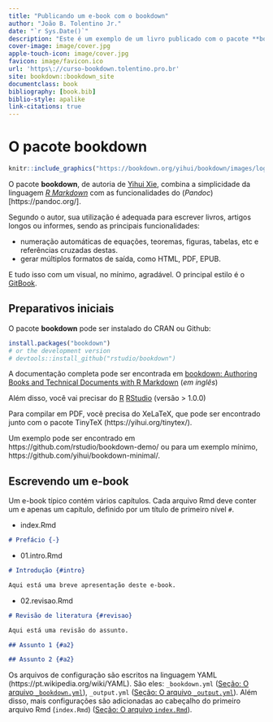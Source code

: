 ```yaml
--- 
title: "Publicando um e-book com o bookdown"
author: "João B. Tolentino Jr."
date: "`r Sys.Date()`"
description: "Este é um exemplo de um livro publicado com o pacote **bookdown** no formato *gitbook*"
cover-image: image/cover.jpg
apple-touch-icon: image/cover.jpg
favicon: image/favicon.ico
url: 'https\://curso-bookdown.tolentino.pro.br'
site: bookdown::bookdown_site
documentclass: book
bibliography: [book.bib]
biblio-style: apalike
link-citations: true
---
```


# O pacote **bookdown** 


```r

knitr::include_graphics("https://bookdown.org/yihui/bookdown/images/logo.png")
```

O pacote **bookdown**, de autoria de [Yihui Xie](https://yihui.org), combina a simplicidade da linguagem [*R Markdown*](http://rmarkdown.rstudio.com/) com as funcionalidades do (*Pandoc*)[https://pandoc.org/].

Segundo o autor, sua utilização é adequada para escrever livros, artigos longos ou informes, sendo as principais funcionalidades:

* numeração automáticas de equações, teoremas, figuras, tabelas, etc e referências cruzadas destas.
* gerar múltiplos formatos de saída, como HTML, PDF, EPUB.

E tudo isso com um visual, no mínimo, agradável. O principal estilo é o [GitBook](https://www.gitbook.com/).

## Preparativos iniciais

O pacote **bookdown** pode ser instalado do CRAN ou Github:

```r
install.packages("bookdown")
# or the development version
# devtools::install_github("rstudio/bookdown")
```

A documentação completa pode ser encontrada em [bookdown: Authoring Books and Technical Documents with R Markdown](https://bookdown.org/yihui/bookdown/) (*em inglês*)

Além disso, você vai precisar do [R](https://cran.r-project.org/) [RStudio](https://www.rstudio.com/products/rstudio/download/) (versão > 1.0.0)

Para compilar em PDF, você precisa do XeLaTeX, que pode ser encontrado junto com o pacote TinyTeX (https://yihui.org/tinytex/).

Um exemplo pode ser encontrado em https://github.com/rstudio/bookdown-demo/ ou para um exemplo mínimo, https://github.com/yihui/bookdown-minimal/.

## Escrevendo um e-book

Um e-book típico contém vários capítulos. Cada arquivo Rmd deve conter um e apenas um capítulo, definido por um título de primeiro nível `#`.

* index.Rmd

```md
# Prefácio {-}
```

* 01.intro.Rmd

```md
# Introdução {#intro}

Aqui está uma breve apresentação deste e-book.
```


* 02.revisao.Rmd

```md
# Revisão de literatura {#revisao}

Aqui está uma revisão do assunto.

## Assunto 1 {#a2}

## Assunto 2 {#a2}

```

Os arquivos de configuração são escritos na linguagem YAML (https://pt.wikipedia.org/wiki/YAML). São eles: `_bookdown.yml` ([Seção: O arquivo `_bookdown.yml`](#bkd)), `_output.yml` ([Seção: O arquivo `_output.yml`](#output)). Além disso, mais configurações são adicionadas ao cabeçalho do primeiro arquivo Rmd (`index.Rmd`) ([Seção: O arquivo `index.Rmd`](#index)).